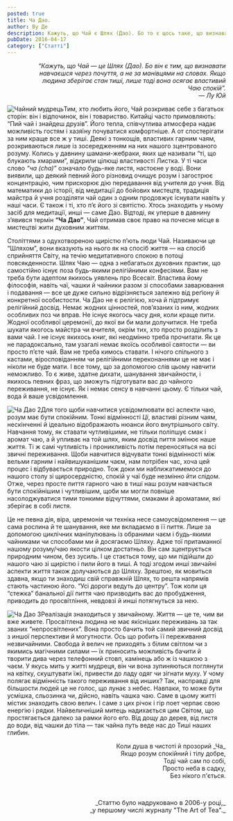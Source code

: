 ```yaml
---
posted: true
title: Ча Дао.
author: Ву Де
description: Кажуть, що Чай є Шлях (Дао). Бо то є щось таке, що визнавати ти навчаєшся через почуття, а не за вказівками на словах. Якщо людина зберігає стан тиші...
pubDate: 2016-04-17
category: ["Статті"]
---
```


<p style="padding-left: 50px; text-align: end;"><em>“Кажуть, що Чай — це Шлях (Дао). Бо він є тим, що визнавати навчаєшся через почуття, а не за манівцями на словах. Якщо людина зберігає стан тиші, лише тоді вона осягає властивий Чаю спокій”.<br/>— Лу Юй</em></p>

<img src={ChaDao1.src}  class="float-left" alt="Чайний мудрець" />Тим, хто любить його, Чай розкриває себе з багатьох сторін: він і відпочинок, він і товариство. Китайці часто примовляють: “Пий чай і знайдеш друзів”. Його тепла, співчутлива атмосфера надає можливість гостям і хазяїну почуватися комфортніше. А от спостерігати за ним краще все ж у тиші. Деякі з тонкощів, властивих гарним чаям, розкриваються лише із зосередженням на них нашого зцентрованого розуму. Колись у давнину шамани-жебраки, яких ще називали “ті, що блукають хмарами”, відкрили цілющі властивості Листка. У ті часи слово _“ча (cha)”_ означало будь-яке листя, настоєне у воді. Вони виявили, що деякий певний його різновид очищує розум і загострює концентрацію, чим прискорює дію передавання від учителя до учня. Від математики до історії, від медитації до бойових мистецтв, традиція майстра й учня розділяти чай один з одним продовжує існувати навіть у наші часи. Є також і ті, хто п’є його зі святістю. Хтось знаходить у ньому засіб для медитації, инші — саме Дао. Відтоді, як уперше в давнину з’явився термін **“Ча Дао”**, Чай отримав своє право на почесне місце в мистецтві жити духовним життям.

Століттями з одухотвореною щирістю п’ють люди Чай. Називаючи це “Шляхом”, вони вказують на нього як на спосіб життя — на спосіб сприйняття Світу, на течію медитативного спокою в потоці повсякденности. Шлях Чаю — одна з небагатьох духовних практик, що самостійно існує поза будь-якими релігійними конфесіями. Вам не треба бути адептом якихось уявлень про Всесвіт. Властива йому філософія, навіть чаї, чашки й чайники разом зі способами заварювання і подавання — все це дуже сильно відрізняється залежно від реґіону й конкретної особистости. Ча Дао не є релігією, хоча й підтримує релігійний досвід. Немає жодних цінностей, пов’язаних із ним, жодних особливих поз чи вправ. Не існує якогось часу дня, коли краще пити. Жодної особливої церемонії, до якої ви би мали долучитися. Не треба шукати якогось майстра чи вчителя, окрім тих, хто просто розділить з вами чай. І не існує якихось книг, які неодмінно треба прочитати. Як це не парадоксально, там узагалі немає якоїсь особливої святости — ви просто п’єте чай. Вам не треба кимось ставати. І нічого спільного з кастами, віросповіданням чи релігійними переконаннями це не має і ніколи не буде мати. І все тому, що за допомогою слів цьому навчити неможливо. То є живе, здатне дихати, шанування звичайности, і якихось певних фраз, що зможуть підготувати вас до чайного переживання, не існує. Як і немає сенсу в навчанні цьому. Є тільки чай, вода й ваше усвідомлення.

<img src={ChaDao2.src} class="float-right" alt="Ча Дао 2" />Для того щоби навчитися усвідомлювати всі аспекти чаю, розум має бути спокійним. Тонкі відмінності *Ці*, властиві різним чаям, нескінченні й ідеально відображають нюанси його внутрішнього світу. Навчання тому, як ставати чутливішими, не тільки поліпшує смак і аромат чаю, а й упливає на той шлях, яким досвід пиття змінює наше життя. Ті ж самі чутливість і проникливість потім переносяться на всі звичні переживання. Щоби навчитися відчувати тонкі відмінності між вельми гарним і найвишуканішим чаєм, нам потрібен час, хоча цей процес і відбувається природно. Тож доки ми наближатимемося до нашого столу зі щиросердністю, спокій у чаї буде незмінно йти слідом. Отже, через просте пиття гарного чаю в тиші наш розум навчається бути спокійнішим і чутливішим, щоби ми могли повніше насолоджуватися тими тонкими відчуттями, смаками й ароматами, які зберігає в собі листя.

Це не певна дія, віра, церемонія чи техніка несе самоусвідомлення — це сама рослина й те шанування, яке ми вкладаємо в її пиття. Лише за допомогою циклічних маніпулювань із обраними чаєм і будь-якими чайниками чи способами ми й досягаємо Шляху. Адже тої притаманної нашому розуму/чаю якости цілком достатньо. Він сам зцентрується природним чином, без зусиль. І це стається тому, що ми підійшли до нашого чаю зі щирістю і пили його в тиші. А тоді згодом инші звичайні аспекти життя також долучаються до Шляху. Зрештою, як мовиться здавна, якщо ти знаходиш свій справжній Шлях, то решта напрямів стають частиною його. “Усі дороги ведуть до центру”. Тож коли ця “стежка” банальної дії пиття чаю призводить вас до пробудження, приводить до просвітління, невдовзі й инші потягнуться за нею.

<img src={ChaDao3.src} class="float-left" alt="Ча Дао 3" />Реалізація знаходиться у звичайному. Життя — це те, чим ви вже живете. Просвітлена людина не має якісніших переживань за так званих “непросвітлених”. Вона просто бачить той самий звичний досвід з иншої перспективи й могутности. Ось що робить її переживання незвичайними. Свобода й велич не приходять з білим світлом чи з якимись магічними силами — їх приносить можливість бачити й творити дива через телефонний стовп, камінець або ж із чашкою з чаєм. У якусь мить у житті мудреця, він чи вона зупиняються поглянути на квітку, скуштувати їжі, привести до ладу одяг чи зігнати муху. У чому полягає відмінність такого переживання від инших? Так, насправді для більшости людей це не голос, що лунає з небес. Навпаки, то може бути усмішка, сльозинка чи, дійсно, навіть чашка чаю. Саме в цьому житті містик знаходить свою велич. І саме з цих річок і гір поет черпає свою енергію і рядки. Найвеличніший митець надихається цим Світом, що простягається далеко за рамки його еґо. Від дощу до дерев, від листя до води, від чашки до тіла — так чайна путь веде нас до Тиші наших глибин.

<p align="right">Коли душа в чистоті й прозорий&nbsp;_Ча_<br />Якщо розум спокійний і тілу добре,<br />Тоді чай сам по собі,<br />Просто неба в садку,<br />Без нікого п'ється.</p>

<p>&nbsp;</p>
<p align="right" style="font-size: 0.9rem;">_Статтю було надруковано в 2006-у році,_<br />_у першому числі журналу "The Art of Tea"._</p>